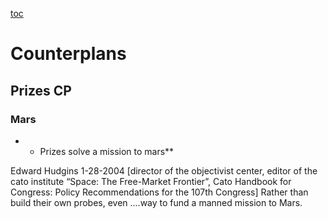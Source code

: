 [[toc]]
=Counterplans= 
==Prizes CP== 
===Mars=== 
**Prizes solve a mission to mars**
Edward Hudgins 1-28-2004 [director of the objectivist center, editor of the cato institute “Space: The Free-Market Frontier”, Cato Handbook for Congress: Policy Recommendations for the 107th Congress]
Rather than build their own probes, even ....way to fund a manned mission to Mars.